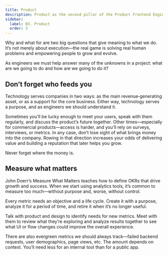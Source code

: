 ```yaml
---
title: Product
description: Product as the second pillar of the Product Frontend Engineer
sidebar:
  label: 03. Product
  order: 3
---
```



Why and what for are two big questions that give meaning to what we do. It’s not merely about execution—the real game is solving real human problems and empowering people to grow and evolve.

As engineers we must help answer many of the unknowns in a project: what are we going to do and how are we going to do it?

<TechPillars activePillar="product" client:load />

## Don’t forget who feeds you

Technology serves companies in two ways: as the main revenue‑generating asset, or as a support for the core business. Either way, technology serves a purpose, and as engineers we should understand it.

Sometimes you’ll be lucky enough to meet your users, speak with them regularly, and discuss the product’s future together. Other times—especially for commercial products—access is harder, and you’ll rely on surveys, interviews, or metrics. In any case, don’t lose sight of what brings money into the company. Rowing in that direction increases your odds of delivering value and building a reputation that later helps you grow.

Never forget where the money is.

## Measure what matters

John Doerr’s Measure What Matters teaches how to define OKRs that drive growth and success. When we start using analytics tools, it’s common to measure too much—without purpose and, worse, without control.

Every metric needs an objective and a life cycle. Create it with a purpose, analyze it for a period of time, and retire it when it’s no longer useful.

Talk with product and design to identify needs for new metrics. Meet with them to review what they’re exploring and analyze results together to see what UI or flow changes could improve the overall experience.

There are also evergreen metrics we should always track—failed backend requests, user demographics, page views, etc. The amount depends on context. You’ll need less for an internal tool than for a public app.
